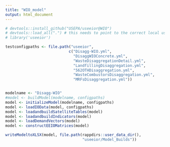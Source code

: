 ```yaml
---
title: "WIO_model"
output: html_document
---
```


```r
# devtools::install_github("USEPA/useeior@WIO")
# devtools::load_all(".") # this needs to point to the correct local useeior folder
# library('useeior')

testconfigpaths <- file.path("useeior",
                            c("Disagg-WIO.yml",
                              "DisaggWIOConcrete.yml",
                              "WasteDisaggregationDetail.yml",
                              "LandfillingDisaggregation.yml",
                              "562OTHDisaggregation.yml",
                              "WasteCombustorsDisaggregation.yml",
                              "MRFsDisaggregation.yml"))


modelname <- "Disagg-WIO"
#model <- buildModel(modelname, configpaths)
model <- initializeModel(modelname, configpaths)
model <- loadIOData(model, configpaths)
model <- loadandbuildSatelliteTables(model)
model <- loadandbuildIndicators(model)
model <- loadDemandVectors(model)
model <- constructEEIOMatrices(model)

writeModeltoXLSX(model, file.path(rappdirs::user_data_dir(),
                                  "useeior/Model_Builds"))
```


